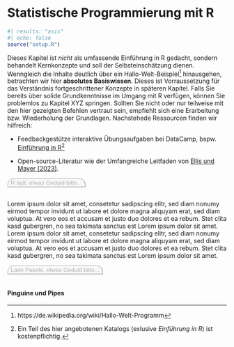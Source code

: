 # Statistische Programmierung mit R

```r
#| results: "asis"
#| echo: false
source("setup.R")
```

Dieses Kapitel ist *nicht* als umfassende Einführung in R gedacht, sondern behandelt Kernkonzepte und soll der Selbsteinschätzung dienen. Wenngleich die Inhalte deutlich über ein Hallo-Welt-Beispiel^[https://de.wikipedia.org/wiki/Hallo-Welt-Programm] hinausgehen, betrachten wir hier **absolutes Basiswissen**. Dieses ist Vorraussetzung für das Verständnis fortgeschrittener Konzepte in späteren Kapitel. Falls Sie bereits über solide Grundkenntnisse im Umgang mit R verfügen, können Sie problemlos zu Kapitel XYZ springen. Sollten Sie nicht oder nur teilweise mit den hier gezeigten Befehlen vertraut sein, empfiehlt sich eine Erarbeitung bzw. Wiederholung der Grundlagen. Nachstehede Ressourcen finden wir hilfreich:

- Feedbackgestütze interaktive Übungsaufgaben bei DataCamp, bspw. [Einführung in R](https://campus.datacamp.com/courses/einfuhrung-in-r/)^[Ein Teil des hier angebotenen Katalogs (exlusive *Einführung in R*) ist kostenpflichtig.]

- Open-source-Literatur wie der Umfangreiche Leitfaden von [Ellis und Mayer (2023)](https://methodenlehre.github.io/einfuehrung-in-R/).

```{=html}
<button class="btn btn-outline-primary btn-sm run" disabled type="button" id="runButton" style="width:auto; border-radius:15px 15px 0 0;">
R lädt, etwas Geduld bitte...
</button>
<div id="editor" style="margin-bottom:15px"></div>
<pre><code id="out" style="font-size:16px"></code></pre>

<link rel="stylesheet" href="https://cdnjs.cloudflare.com/ajax/libs/codemirror/6.65.7/codemirror.min.css">
<link rel="stylesheet" href="https://cdnjs.cloudflare.com/ajax/libs/codemirror/6.65.7/theme/eclipse.css">
<script src="https://cdnjs.cloudflare.com/ajax/libs/codemirror/6.65.7/codemirror.min.js"></script>
<script src="https://cdnjs.cloudflare.com/ajax/libs/codemirror/6.65.7/mode/r/r.js"></script>

<script type="module">

  const editor = CodeMirror((elt) => {
    elt.style.border = '2px solid #eee';
    elt.style.borderRadius = "0 0 15px 15px";
    elt.style.height = 'auto';
    elt.style.fontSize = '16px';
    document.getElementById('editor').append(elt);
  },{
    value: 'fit <- lm(mpg ~ am, data=mtcars)\nsummary(123)',
    lineNumbers: true,
    matchBrackets: true,
    mode: 'r',
    theme: 'eclipse',
    viewportMargin: Infinity,
  });
  
  import { WebR } from 'https://webr.r-wasm.org/v0.1.0/webr.mjs';
  const webR = new WebR();
  await webR.init();
  const shelter = await new webR.Shelter();
  async function runR() {
    let code = editor.getValue();
    const result = await shelter.captureR(code, {
      withAutoprint: true,
      captureStreams: true,
      captureConditions: false
    });
    try {
      const out = result.output.filter(
        evt => evt.type == 'stdout' || evt.type == 'stderr'
      ).map((evt) => evt.data);
      document.getElementById('out').innerText = out.join('\n');
    } finally {
      shelter.purge();
    }
  }
  
  document.getElementById('runButton').onclick = runR;
  document.getElementById('runButton').innerText = 'R-Code ausführen';
  document.getElementById('runButton').disabled = false;
    
</script>
```

Lorem ipsum dolor sit amet, consetetur sadipscing elitr, sed diam nonumy eirmod tempor invidunt ut labore et dolore magna aliquyam erat, sed diam voluptua. At vero eos et accusam et justo duo dolores et ea rebum. Stet clita kasd gubergren, no sea takimata sanctus est Lorem ipsum dolor sit amet. Lorem ipsum dolor sit amet, consetetur sadipscing elitr, sed diam nonumy eirmod tempor invidunt ut labore et dolore magna aliquyam erat, sed diam voluptua. At vero eos et accusam et justo duo dolores et ea rebum. Stet clita kasd gubergren, no sea takimata sanctus est Lorem ipsum dolor sit amet.
<i class="fa-brands fa-github"></i>

```{=html}
<button class="btn btn-outline-primary btn-sm run" id="runButton2" disabled type="button" style="width:auto; border-radius:15px 15px 0 0;">
Lade Pakete, etwas Geduld bitte...  <i class="fas fa-cog fa-spin"></i>
</button>
<div id="editortwo" style="margin-bottom:15px"></div>
<pre><code id="out2" style="font-size:16px"></code></pre>

<script type="module">

  const editortwo = CodeMirror((elt) => {
    elt.style.border = '2px solid #eee';
    elt.style.borderRadius = "0 0 15px 15px";
    elt.style.height = 'auto';
    elt.style.fontSize = '16px';
    document.getElementById('editortwo').append(elt);
  },{
    value: 'library(ggplot2)\nhead(diamonds)',
    lineNumbers: true,
    matchBrackets: true,
    mode: 'r',
    theme: 'eclipse',
    viewportMargin: Infinity,
  });
  
  import { WebR } from 'https://webr.r-wasm.org/v0.1.0/webr.mjs';
  const webR = new WebR();
  await webR.init();
  await webR.installPackages(['dplyr', 'ggplot2']);
  const shelter = await new webR.Shelter();
  async function runR() {
    let code = editortwo.getValue();
    const result = await shelter.captureR(code, {
      withAutoprint: true,
      captureStreams: true,
      captureConditions: false
    });
    try {
      const out = result.output.filter(
        evt => evt.type == 'stdout' || evt.type == 'stderr'
      ).map((evt) => evt.data);
      document.getElementById('out2').innerText = out.join('\n');
    } finally {
      shelter.purge();
    }
  }
  
   document.getElementById('runButton2').onclick = runR;
  document.getElementById('runButton2').innerText = 'R-Code ausführen';
  document.getElementById('runButton2').disabled = false;
  
</script>
```

#### Pinguine und Pipes


